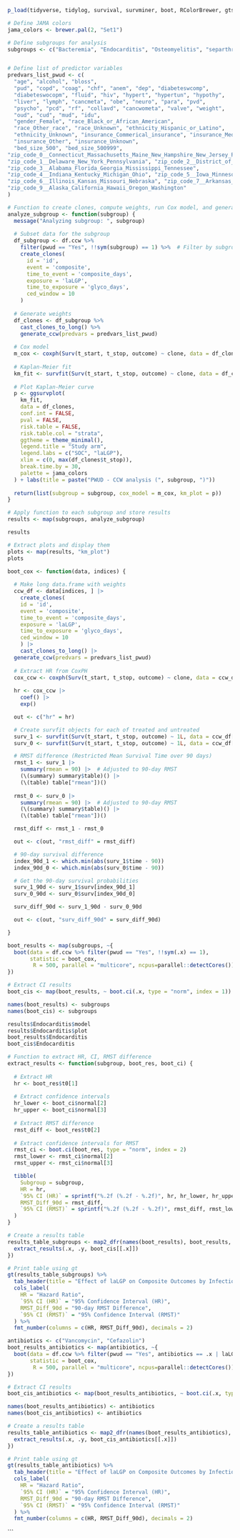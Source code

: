 ```r
p_load(tidyverse, tidylog, survival, survminer, boot, RColorBrewer, gtsummary, gt)

# Define JAMA colors
jama_colors <- brewer.pal(2, "Set1")
```

```r
# Define subgroups for analysis
subgroups <- c("Bacteremia", "Endocarditis", "Osteomyelitis", "separthritis" )


# Define list of predictor variables
predvars_list_pwud <- c(
  "age", "alcohol", "bloss", 
  "pud", "copd", "coag", "chf", "anem", "dep", "diabeteswcomp", 
  "diabeteswocopm", "fluid", "hiv", "hypert", "hypertun", "hypothy", 
  "liver", "lymph", "cancmeta", "obe", "neuro", "para", "pvd", 
  "psycho", "pcd", "rf", "collavd", "cancwometa", "valve", "weight", 
  "oud", "cud", "mud", "idu",
  "gender_Female", "race_Black_or_African_American", 
  "race_Other_race", "race_Unknown", "ethnicity_Hispanic_or_Latino", 
  "ethnicity_Unknown", "insurance_Commerical_insurance", "insurance_Medicaid", 
  "insurance_Other", "insurance_Unknown",
  "bed_size_500", "bed_size_500999",
"zip_code_0__Connecticut_Massachusetts_Maine_New_Hampshire_New_Jersey_Puerto_Rico_Rhode_Island", 
"zip_code_1__Delaware_New_York_Pennsylvania", "zip_code_2__District_of_Columbia_Maryland_North_Carolina_South_Carolina_Virginia_West_Virginia", 
"zip_code_3__Alabama_Florida_Georgia_Mississippi_Tennessee", 
"zip_code_4__Indiana_Kentucky_Michigan_Ohio", "zip_code_5__Iowa_Minnesota_Montana_North_Dakota_South_Dakota_Wisconsin", 
"zip_code_6__Illinois_Kansas_Missouri_Nebraska", "zip_code_7__Arkansas_Louisiana_Oklahoma_Texas", 
"zip_code_9__Alaska_California_Hawaii_Oregon_Washington"
)
```

```r
# Function to create clones, compute weights, run Cox model, and generate Kaplan-Meier plot
analyze_subgroup <- function(subgroup) {
  message("Analyzing subgroup: ", subgroup)
  
  # Subset data for the subgroup
  df_subgroup <- df.ccw %>% 
    filter(pwud == "Yes", !!sym(subgroup) == 1) %>%  # Filter by subgroup presence
    create_clones(
      id = 'id',
      event = 'composite',
      time_to_event = 'composite_days',
      exposure = 'laLGP',
      time_to_exposure = 'glyco_days',
      ced_window = 10
    ) 
  
  # Generate weights
  df_clones <- df_subgroup %>%
    cast_clones_to_long() %>% 
    generate_ccw(predvars = predvars_list_pwud)
  
  # Cox model
  m_cox <- coxph(Surv(t_start, t_stop, outcome) ~ clone, data = df_clones, weights = weight_cox)
  
  # Kaplan-Meier fit
  km_fit <- survfit(Surv(t_start, t_stop, outcome) ~ clone, data = df_clones)
  
  # Plot Kaplan-Meier curve
  p <- ggsurvplot(
    km_fit, 
    data = df_clones, 
    conf.int = FALSE,           
    pval = FALSE,               
    risk.table = FALSE,         
    risk.table.col = "strata",    
    ggtheme = theme_minimal(),   
    legend.title = "Study arm",   
    legend.labs = c("SOC", "laLGP"),  
    xlim = c(0, max(df_clones$t_stop)),  
    break.time.by = 30,           
    palette = jama_colors
  ) + labs(title = paste("PWUD - CCW analysis (", subgroup, ")"))
  
  return(list(subgroup = subgroup, cox_model = m_cox, km_plot = p))
}
```

```r
# Apply function to each subgroup and store results
results <- map(subgroups, analyze_subgroup)

results

# Extract plots and display them
plots <- map(results, "km_plot")
plots
```

```r
boot_cox <- function(data, indices) {
  
  # Make long data.frame with weights
  ccw_df <- data[indices, ] |>
    create_clones(
    id = 'id',
    event = 'composite',
    time_to_event = 'composite_days',
    exposure = 'laLGP',
    time_to_exposure = 'glyco_days',
    ced_window = 10
    ) |>
    cast_clones_to_long() |>
  generate_ccw(predvars = predvars_list_pwud)
    
  # Extract HR from CoxPH
  cox_ccw <- coxph(Surv(t_start, t_stop, outcome) ~ clone, data = ccw_df, weights = weight_cox) 
   
  hr <- cox_ccw |>
    coef() |>
    exp()

  out <- c("hr" = hr)

  # Create survfit objects for each of treated and untreated
  surv_1 <- survfit(Surv(t_start, t_stop, outcome) ~ 1L, data = ccw_df[ccw_df$clone == 1, ], weights = weight_cox)
  surv_0 <- survfit(Surv(t_start, t_stop, outcome) ~ 1L, data = ccw_df[ccw_df$clone == 0, ], weights = weight_cox)

  # RMST difference (Restricted Mean Survival Time over 90 days)
  rmst_1 <- surv_1 |>
    summary(rmean = 90) |>  # Adjusted to 90-day RMST
    (\(summary) summary$table)() |>
    (\(table) table["rmean"])()
  
  rmst_0 <- surv_0 |>
    summary(rmean = 90) |>  # Adjusted to 90-day RMST
    (\(summary) summary$table)() |>
    (\(table) table["rmean"])()

  rmst_diff <- rmst_1 - rmst_0

  out <- c(out, "rmst_diff" = rmst_diff)

  # 90-day survival difference
  index_90d_1 <- which.min(abs(surv_1$time - 90))
  index_90d_0 <- which.min(abs(surv_0$time - 90))

  # Get the 90-day survival probabilities
  surv_1_90d <- surv_1$surv[index_90d_1]
  surv_0_90d <- surv_0$surv[index_90d_0]

  surv_diff_90d <- surv_1_90d - surv_0_90d

  out <- c(out, "surv_diff_90d" = surv_diff_90d)

}
```

```r
boot_results <- map(subgroups, ~{
  boot(data = df.ccw %>% filter(pwud == "Yes", !!sym(.x) == 1), 
       statistic = boot_cox, 
        R = 500, parallel = "multicore", ncpus=parallel::detectCores())  
})

# Extract CI results
boot_cis <- map(boot_results, ~ boot.ci(.x, type = "norm", index = 1))

names(boot_results) <- subgroups
names(boot_cis) <- subgroups

results$Endocarditis$model 
results$Endocarditis$plot 
boot_results$Endocarditis 
boot_cis$Endocarditis 


```

```r
# Function to extract HR, CI, RMST difference
extract_results <- function(subgroup, boot_res, boot_ci) {
  
  # Extract HR
  hr <- boot_res$t0[1]
  
  # Extract confidence intervals
  hr_lower <- boot_ci$normal[2]
  hr_upper <- boot_ci$normal[3]
  
  # Extract RMST difference
  rmst_diff <- boot_res$t0[2]
  
  # Extract confidence intervals for RMST
  rmst_ci <- boot.ci(boot_res, type = "norm", index = 2)
  rmst_lower <- rmst_ci$normal[2]
  rmst_upper <- rmst_ci$normal[3]

  tibble(
    Subgroup = subgroup,
    HR = hr,
    `95% CI (HR)` = sprintf("%.2f (%.2f - %.2f)", hr, hr_lower, hr_upper),
    RMST_Diff_90d = rmst_diff,
    `95% CI (RMST)` = sprintf("%.2f (%.2f - %.2f)", rmst_diff, rmst_lower, rmst_upper)
  )
}
```

```r
# Create a results table
results_table_subgroups <- map2_dfr(names(boot_results), boot_results, ~{
  extract_results(.x, .y, boot_cis[[.x]])
})

# Print table using gt
gt(results_table_subgroups) %>%
  tab_header(title = "Effect of laLGP on Composite Outcomes by Infection Subgroup") %>%
  cols_label(
    HR = "Hazard Ratio",
    `95% CI (HR)` = "95% Confidence Interval (HR)",
    RMST_Diff_90d = "90-day RMST Difference",
    `95% CI (RMST)` = "95% Confidence Interval (RMST)"
  ) %>%
  fmt_number(columns = c(HR, RMST_Diff_90d), decimals = 2)

```

```r
antibiotics <- c("Vancomycin", "Cefazolin")
boot_results_antibiotics <- map(antibiotics, ~{
  boot(data = df.ccw %>% filter(pwud == "Yes", antibiotics == .x | laLGP == 1), 
       statistic = boot_cox, 
        R = 500, parallel = "multicore", ncpus=parallel::detectCores())  
})

# Extract CI results
boot_cis_antibiotics <- map(boot_results_antibiotics, ~ boot.ci(.x, type = "norm", index = 1))

names(boot_results_antibiotics) <- antibiotics
names(boot_cis_antibiotics) <- antibiotics

# Create a results table
results_table_antibiotics <- map2_dfr(names(boot_results_antibiotics), boot_results_antibiotics, ~{
  extract_results(.x, .y, boot_cis_antibiotics[[.x]])
})

# Print table using gt
gt(results_table_antibiotics) %>%
  tab_header(title = "Effect of laLGP on Composite Outcomes by Infection Subgroup") %>%
  cols_label(
    HR = "Hazard Ratio",
    `95% CI (HR)` = "95% Confidence Interval (HR)",
    RMST_Diff_90d = "90-day RMST Difference",
    `95% CI (RMST)` = "95% Confidence Interval (RMST)"
  ) %>%
  fmt_number(columns = c(HR, RMST_Diff_90d), decimals = 2)

```
```